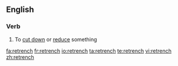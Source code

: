 ==English==

===Verb===
{{en-verb|retrenchs|retrenching|retrenched|retrenched}}

# To [[cut down]] or [[reduce]] something

[[fa:retrench]]
[[fr:retrench]]
[[io:retrench]]
[[ta:retrench]]
[[te:retrench]]
[[vi:retrench]]
[[zh:retrench]]